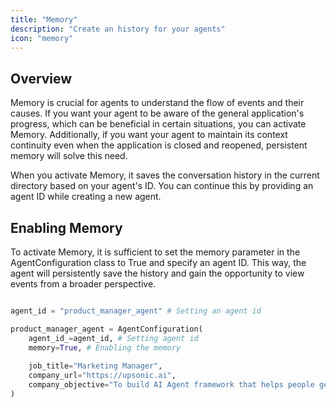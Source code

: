 ```yaml
---
title: "Memory"
description: "Create an history for your agents"
icon: "memory"
---
```


## Overview

Memory is crucial for agents to understand the flow of events and their causes. If you want your agent to be aware of the general application's progress, which can be beneficial in certain situations, you can activate Memory. Additionally, if you want your agent to maintain its context continuity even when the application is closed and reopened, persistent memory will solve this need.

When you activate Memory, it saves the conversation history in the current directory based on your agent's ID. You can continue this by providing an agent ID while creating a new agent.

## Enabling Memory

To activate Memory, it is sufficient to set the memory parameter in the AgentConfiguration class to True and specify an agent ID. This way, the agent will persistently save the history and gain the opportunity to view events from a broader perspective.

```python

agent_id = "product_manager_agent" # Setting an agent id

product_manager_agent = AgentConfiguration(
    agent_id_=agent_id, # Setting agent id
    memory=True, # Enabling the memory
    
    job_title="Marketing Manager",
    company_url="https://upsonic.ai",
    company_objective="To build AI Agent framework that helps people get things done"
)

```